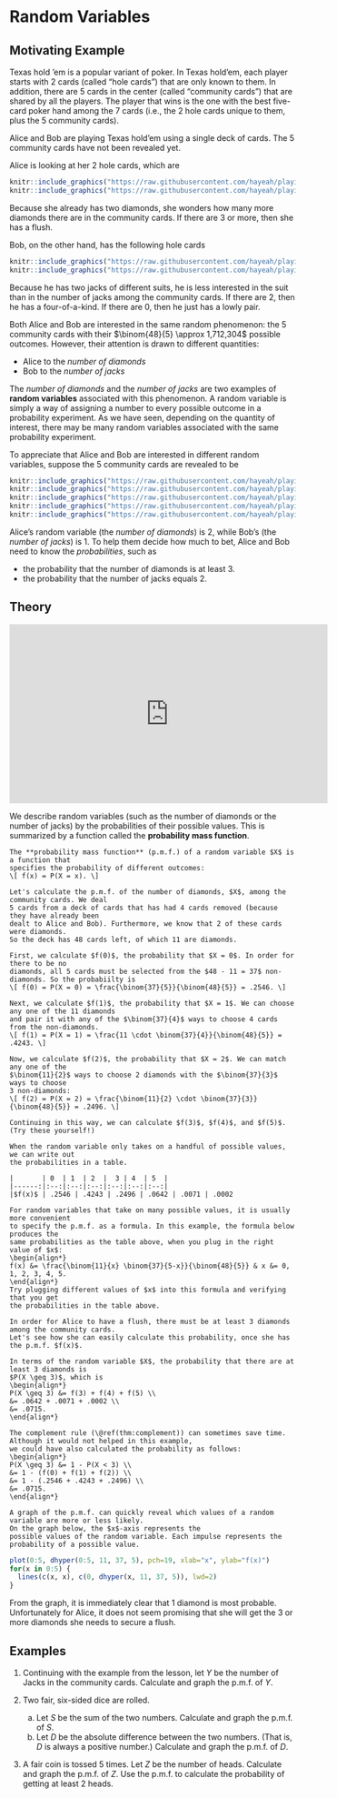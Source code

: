 # Random Variables {#rv}

## Motivating Example {-}

Texas hold 'em is a popular variant of poker. In Texas hold'em, each 
player starts with 2 cards (called "hole cards") that are only known to them. 
In addition, there are 5 cards in the center (called "community cards") that
are shared by all the players. The player that wins is the one with the 
best five-card poker hand among the 7 cards (i.e., the 2 hole cards unique to them, 
plus the 5 community cards). 

Alice and Bob are playing Texas hold'em using a single deck of cards. The 
5 community cards have not been revealed yet. 

Alice is looking at her 2 hole cards, which are

```r
knitr::include_graphics("https://raw.githubusercontent.com/hayeah/playing-cards-assets/master/png/queen_of_diamonds.png") 
knitr::include_graphics("https://raw.githubusercontent.com/hayeah/playing-cards-assets/master/png/3_of_diamonds.png")
```

Because she already has two diamonds, she wonders how many more diamonds 
there are in the community cards. If there are 3 or more, then she has a flush.

Bob, on the other hand, has the following hole cards 

```r
knitr::include_graphics("https://raw.githubusercontent.com/hayeah/playing-cards-assets/master/png/jack_of_clubs.png") 
knitr::include_graphics("https://raw.githubusercontent.com/hayeah/playing-cards-assets/master/png/jack_of_hearts.png")
```

Because he has two jacks of different suits, he is less interested 
in the suit than in the number of jacks among the community cards. If there are 2, 
then he has a four-of-a-kind. If there are 0, then he just has a lowly 
pair.

Both Alice and Bob are interested in the same random phenomenon: 
the 5 community cards with their 
$\binom{48}{5} \approx 1,712,304$ possible outcomes. 
However, their attention is drawn to different quantities:

- Alice to the _number of diamonds_
- Bob to the _number of jacks_

The _number of diamonds_ and the _number of jacks_ are two examples of **random variables** associated 
with this phenomenon. A random variable is simply a way of assigning a number to every 
possible outcome in a probability experiment. As we have seen, 
depending on the quantity of interest, there may be many random variables associated with the same 
probability experiment.

To appreciate that Alice and Bob are interested in different random variables, suppose the 
5 community cards are revealed to be

```r
knitr::include_graphics("https://raw.githubusercontent.com/hayeah/playing-cards-assets/master/png/4_of_hearts.png")
knitr::include_graphics("https://raw.githubusercontent.com/hayeah/playing-cards-assets/master/png/jack_of_diamonds.png")
knitr::include_graphics("https://raw.githubusercontent.com/hayeah/playing-cards-assets/master/png/4_of_clubs.png")
knitr::include_graphics("https://raw.githubusercontent.com/hayeah/playing-cards-assets/master/png/ace_of_spades.png")
knitr::include_graphics("https://raw.githubusercontent.com/hayeah/playing-cards-assets/master/png/8_of_diamonds.png")
```

Alice's random variable (the _number of diamonds_) is 2, 
while Bob's (the _number of jacks_) is 1. To help them decide how much to bet, 
Alice and Bob need to know the _probabilities_, such as

- the probability that the number of diamonds is at least 3.
- the probability that the number of jacks equals 2.

<!-- We can simulate the values that a random variable will take. -->

<!-- ```{r} -->
<!-- # define a standard deck of cards (A=1, J=11, Q=12, K=13) -->
<!-- cards <- data.frame( -->
<!--   rank=rep(1:13, 4), -->
<!--   suit=rep(c("C", "D", "H", "S"), each=13) -->
<!-- ) -->

<!-- # remove the 4 cards that Alice and Bob already have -->
<!-- remaining_cards <- cards[-c(11, 16, 25, 37), ] -->

<!-- # initialize vectors for storing the numbers of diamonds -->
<!-- numbers_of_diamonds <- c() -->

<!-- # repeat 10000 times -->
<!-- for (i in 1:10000) { -->
<!--   # simulate 5 community cards -->
<!--   samp <- sample(nrow(remaining_cards), size=5, replace=FALSE) -->
<!--   comm <- remaining_cards[samp, ] -->

<!--   # count up how many diamonds there are, add to the vector -->
<!--   numbers_of_diamonds <- c(numbers_of_diamonds, sum(comm$suit == "D")) -->
<!-- } -->

<!-- # tabulate the simulations -->
<!-- table(numbers_of_diamonds) -->
<!-- ``` -->

<!-- Probabilities such as these are how we ultimately describe random variables. -->


## Theory {-}

<iframe width="560" height="315" src="https://www.youtube.com/embed/eOkqx5aa3Kc" frameborder="0" allow="accelerometer; autoplay; encrypted-media; gyroscope; picture-in-picture" allowfullscreen></iframe>

We describe random variables (such as the number of diamonds or the number of jacks) by the 
probabilities of their possible values. This is summarized by a function called the 
**probability mass function**.

```definition
The **probability mass function** (p.m.f.) of a random variable $X$ is a function that 
specifies the probability of different outcomes:
\[ f(x) = P(X = x). \]
```

```example
Let's calculate the p.m.f. of the number of diamonds, $X$, among the community cards. We deal 
5 cards from a deck of cards that has had 4 cards removed (because they have already been 
dealt to Alice and Bob). Furthermore, we know that 2 of these cards were diamonds.
So the deck has 48 cards left, of which 11 are diamonds.

First, we calculate $f(0)$, the probability that $X = 0$. In order for there to be no 
diamonds, all 5 cards must be selected from the $48 - 11 = 37$ non-diamonds. So the probabiilty is 
\[ f(0) = P(X = 0) = \frac{\binom{37}{5}}{\binom{48}{5}} = .2546. \]

Next, we calculate $f(1)$, the probability that $X = 1$. We can choose any one of the 11 diamonds 
and pair it with any of the $\binom{37}{4}$ ways to choose 4 cards from the non-diamonds.
\[ f(1) = P(X = 1) = \frac{11 \cdot \binom{37}{4}}{\binom{48}{5}} = .4243. \]

Now, we calculate $f(2)$, the probability that $X = 2$. We can match any one of the 
$\binom{11}{2}$ ways to choose 2 diamonds with the $\binom{37}{3}$ ways to choose 
3 non-diamonds:
\[ f(2) = P(X = 2) = \frac{\binom{11}{2} \cdot \binom{37}{3}}{\binom{48}{5}} = .2496. \]

Continuing in this way, we can calculate $f(3)$, $f(4)$, and $f(5)$. (Try these yourself!)

When the random variable only takes on a handful of possible values, we can write out 
the probabilities in a table.

|       | 0  | 1  | 2  |  3 | 4  | 5  |
|------:|:--:|:--:|:--:|:--:|:--:|:--:|
|$f(x)$ | .2546 | .4243 | .2496 | .0642 | .0071 | .0002

For random variables that take on many possible values, it is usually more convenient 
to specify the p.m.f. as a formula. In this example, the formula below produces the 
same probabilities as the table above, when you plug in the right value of $x$:
\begin{align*}
f(x) &= \frac{\binom{11}{x} \binom{37}{5-x}}{\binom{48}{5}} & x &= 0, 1, 2, 3, 4, 5. 
\end{align*}
Try plugging different values of $x$ into this formula and verifying that you get 
the probabilities in the table above.
```

```example
In order for Alice to have a flush, there must be at least 3 diamonds among the community cards. 
Let's see how she can easily calculate this probability, once she has the p.m.f. $f(x)$.

In terms of the random variable $X$, the probability that there are at least 3 diamonds is 
$P(X \geq 3)$, which is 
\begin{align*} 
P(X \geq 3) &= f(3) + f(4) + f(5) \\
&= .0642 + .0071 + .0002 \\
&= .0715.
\end{align*}

The complement rule (\@ref(thm:complement)) can sometimes save time. Although it would not helped in this example, 
we could have also calculated the probability as follows:
\begin{align*}
P(X \geq 3) &= 1 - P(X < 3) \\
&= 1 - (f(0) + f(1) + f(2)) \\
&= 1 - (.2546 + .4243 + .2496) \\
&= .0715.
\end{align*}
```

```example
A graph of the p.m.f. can quickly reveal which values of a random 
variable are more or less likely. 
On the graph below, the $x$-axis represents the 
possible values of the random variable. Each impulse represents the 
probability of a possible value.
```

```r
plot(0:5, dhyper(0:5, 11, 37, 5), pch=19, xlab="x", ylab="f(x)")
for(x in 0:5) {
  lines(c(x, x), c(0, dhyper(x, 11, 37, 5)), lwd=2)
}
```

From the graph, it is immediately clear that 1 diamond is most probable. 
Unfortunately for Alice, it does not seem promising that she will get the 
3 or more diamonds she needs to secure a flush.



## Examples {-}

1. Continuing with the example from the lesson, let $Y$ be the number of Jacks in the community cards. Calculate and graph the p.m.f. of $Y$.

2. Two fair, six-sided dice are rolled.

    a. Let $S$ be the sum of the two numbers. Calculate and graph the p.m.f. of $S$.
    b. Let $D$ be the absolute difference between the two numbers. 
    (That is, $D$ is always a positive number.) Calculate and graph the p.m.f. of $D$.

3. A fair coin is tossed 5 times. Let $Z$ be the number of heads. Calculate and graph the p.m.f. of $Z$. 
Use the p.m.f. to calculate the probability of getting at least 2 heads.
